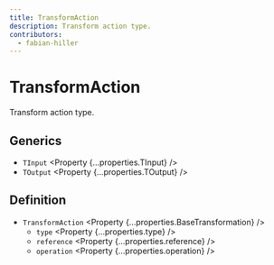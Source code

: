 ```yaml
---
title: TransformAction
description: Transform action type.
contributors:
  - fabian-hiller
---
```



# TransformAction

Transform action type.

## Generics

- `TInput` <Property {...properties.TInput} />
- `TOutput` <Property {...properties.TOutput} />

## Definition

- `TransformAction` <Property {...properties.BaseTransformation} />
  - `type` <Property {...properties.type} />
  - `reference` <Property {...properties.reference} />
  - `operation` <Property {...properties.operation} />

